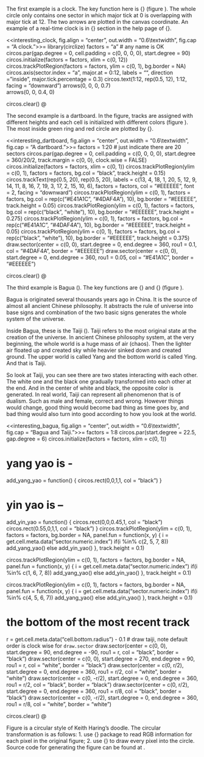 
The first example is a clock. The key function here is {\tt circos.axis} (figure \ref{fig:interesting_clock}).
The whole circle only contains one sector in which major tick at 0 is overlapping with major tick at 12.
The two arrows are plotted in the canvas coordinate. An example of a real-time clock is in {\it Examples} section in
the help page of {\tt circos.axis}.

<<interesting_clock, fig.align = "center", out.width = "0.6\\textwidth", fig.cap = "A clock.">>=
library(circlize)
factors = "a"  # any name is OK
circos.par(gap.degree = 0, cell.padding = c(0, 0, 0, 0), start.degree = 90)
circos.initialize(factors = factors, xlim = c(0, 12))
circos.trackPlotRegion(factors = factors, ylim = c(0, 1), bg.border = NA)
circos.axis(sector.index = "a", major.at = 0:12, labels = "",
    direction = "inside", major.tick.percentage = 0.3)
circos.text(1:12, rep(0.5, 12), 1:12, facing = "downward")
arrows(0, 0, 0, 0.7)    
arrows(0, 0, 0.4, 0)

circos.clear()
@


The second example is a dartboard. In the figure, tracks are assigned with different heights and each cell is initialized with
different colors (figure \ref{fig:interesting_dartboard}). The most inside green ring and red circle are plotted by {\tt draw.sector}.

<<interesting_dartboard, fig.align = "center", out.width = "0.6\\textwidth", fig.cap = "A dartboard.">>=
factors = 1:20  # just indicate there are 20 sectors
circos.par(gap.degree = 0, cell.padding = c(0, 0, 0, 0),
    start.degree = 360/20/2, track.margin = c(0, 0), clock.wise = FALSE)
circos.initialize(factors = factors, xlim = c(0, 1))
circos.trackPlotRegion(ylim = c(0, 1), factors = factors, bg.col = "black",
    track.height = 0.15)
circos.trackText(rep(0.5, 20), rep(0.5, 20),
    labels = c(13, 4, 18, 1, 20, 5, 12, 9, 14, 11, 8, 16, 7, 19, 3, 17, 2, 15, 10, 6),
    factors = factors, col = "#EEEEEE", font = 2, facing = "downward")
circos.trackPlotRegion(ylim = c(0, 1), factors = factors,
    bg.col = rep(c("#E41A1C", "#4DAF4A"), 10), bg.border = "#EEEEEE", track.height = 0.05)
circos.trackPlotRegion(ylim = c(0, 1), factors = factors,
    bg.col = rep(c("black", "white"), 10), bg.border = "#EEEEEE", track.height = 0.275)
circos.trackPlotRegion(ylim = c(0, 1), factors = factors,
    bg.col = rep(c("#E41A1C", "#4DAF4A"), 10), bg.border = "#EEEEEE", track.height = 0.05)
circos.trackPlotRegion(ylim = c(0, 1), factors = factors, 
    bg.col = rep(c("black", "white"), 10), bg.border = "#EEEEEE", track.height = 0.375)
draw.sector(center = c(0, 0), start.degree = 0, end.degree = 360,
    rou1 = 0.1, col = "#4DAF4A", border = "#EEEEEE")
draw.sector(center = c(0, 0), start.degree = 0, end.degree = 360,
    rou1 = 0.05, col = "#E41A1C", border = "#EEEEEE")

circos.clear()
@


The third example is Bagua (\url{https://en.wikipedia.org/wiki/Bagua}). The
key functions are {\tt circos.rect} and {\tt draw.sector} (figure \ref{fig:interesting_bagua}). 

Bagua is originated several thousands years ago in China. It is the source of almost all ancient
Chinese philosophy. It abstracts the rule of universe into base signs and combination of the two basic signs 
generates the whole system of the universe.

Inside Bagua, these is the Taiji (\url{http://en.wikipedia.org/wiki/Taiji_(philosophy)}). 
Taiji refers to the most original state at the creation
of the universe. In ancient Chinese philosophy system, at the very beginning, the whole world
is a huge mass of air (chaos). Then the lighter air floated up and created sky while heavier sinked down
and created ground. The upper world is called Yang and the bottom world is called Ying.
And that is Taiji.

So look at Taiji, you can see there are two states interacting with each other. The
white one and the black one gradually transformed into each other at the end. And in the center
of white and black, the opposite color is generated. In real world,
Taiji can represent all phenomenon that is of dualism. Such as male and female, correct and
wrong. However things would change, good thing would become bad thing as time goes by, and bad
thing would also turn into good according to how you look at the world.

<<interesting_bagua, fig.align = "center", out.width = "0.6\\textwidth", fig.cap = "Bagua and Taiji.">>=
factors = 1:8
circos.par(start.degree = 22.5, gap.degree = 6)
circos.initialize(factors = factors, xlim = c(0, 1))

# yang yao is -
add_yang_yao = function() {
    circos.rect(0,0,1,1, col = "black")
}

# yin yao is --
add_yin_yao = function() {
    circos.rect(0,0,0.45,1, col = "black")
    circos.rect(0.55,0,1,1, col = "black")
}
circos.trackPlotRegion(ylim = c(0, 1), factors = factors, bg.border = NA,
    panel.fun = function(x, y) {
        i = get.cell.meta.data("sector.numeric.index")
        if(i %in% c(2, 5, 7, 8)) add_yang_yao() else add_yin_yao()
}, track.height = 0.1)

circos.trackPlotRegion(ylim = c(0, 1), factors = factors, bg.border = NA,
    panel.fun = function(x, y) {
        i = get.cell.meta.data("sector.numeric.index")
        if(i %in% c(1, 6, 7, 8)) add_yang_yao() else add_yin_yao()
    }, track.height = 0.1)

circos.trackPlotRegion(ylim = c(0, 1), factors = factors, bg.border = NA, 
    panel.fun = function(x, y) {
        i = get.cell.meta.data("sector.numeric.index")
        if(i %in% c(4, 5, 6, 7)) add_yang_yao() else add_yin_yao()
    }, track.height = 0.1)

# the bottom of the most recent track
r = get.cell.meta.data("cell.bottom.radius") - 0.1
# draw taiji, note default order is clock wise for `draw.sector`
draw.sector(center = c(0, 0), start.degree = 90, end.degree = -90,
    rou1 = r, col = "black", border = "black")
draw.sector(center = c(0, 0), start.degree = 270, end.degree = 90,
    rou1 = r, col = "white", border = "black")
draw.sector(center = c(0, r/2), start.degree = 0, end.degree = 360,
    rou1 = r/2, col = "white", border = "white")
draw.sector(center = c(0, -r/2), start.degree = 0, end.degree = 360,
    rou1 = r/2, col = "black", border = "black")
draw.sector(center = c(0, r/2), start.degree = 0, end.degree = 360,
    rou1 = r/8, col = "black", border = "black")
draw.sector(center = c(0, -r/2), start.degree = 0, end.degree = 360,
    rou1 = r/8, col = "white", border = "white")

circos.clear()
@


Figure \ref{fig:painting} is a circular style of Keith Haring's doodle. 
The circular transformation is as follows: 1. use {\bf jpeg} package to read RGB
information for each pixel in the original figure; 2. use {\tt circos.rect} to draw
every pixel into the circle. Source code for generating the figure can be found
at \url{http://jokergoo.github.io/circlize/example/doodle.html}.

\begin{figure}
\centering
\includegraphics[width=0.8\textwidth]{figures/doodle.jpeg}
\caption{Keith Haring's Doodle.}
\label{fig:painting}
\end{figure}

